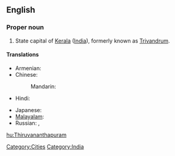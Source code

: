 ==English==
{{wikipedia}}

===Proper noun===
{{en-proper noun}}

# State capital of [[Kerala]] ([[India]]), formerly known as [[Trivandrum]].

====Translations====
{{trans-top|capital of Kerala, India}}
* Armenian: {{t|hy|Տիրուվանանտապուրամ|tr=Tiruvanantapuram|sc=Armn}}
* Chinese:
*: Mandarin: {{t|zh|特里凡得琅|tr=Tèlǐfándeláng|sc=Hani}}
* Hindi: {{t|hi|तिरुअनन्तपुरम्|tr=tiru'anantapuram|sc=Deva}}
{{trans-mid}}
* Japanese: {{t|ja|ティルヴァナンタプラム|tr=Tiruvanantapuramu|sc=Jpan}}
* [[Malayalam]]: {{t|ml|തിരുവനന്തപുരം|tr=Tiruvanŭntapuraṁ|sc=Mlym}}
* Russian: {{t|ru|Тируванантапурам|m|tr=Tiruvanantapuram|sc=Cyrl}},  {{t|ru|Тривандрум|m|tr=Trivandrum|sc=Cyrl}}
{{trans-bottom}}

[[Category:Cities]]
[[Category:India]]

[[hu:Thiruvananthapuram]]
